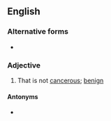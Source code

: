 {{also|non-cancerous}}
==English==

===Alternative forms===
* {{l|en|non-cancerous}}

===Adjective===
{{en-adj|-}}

# {{lb|en|of a tumour}} That is not [[cancerous]]; [[benign]]

====Antonyms====
* {{l|en|cancerous}}